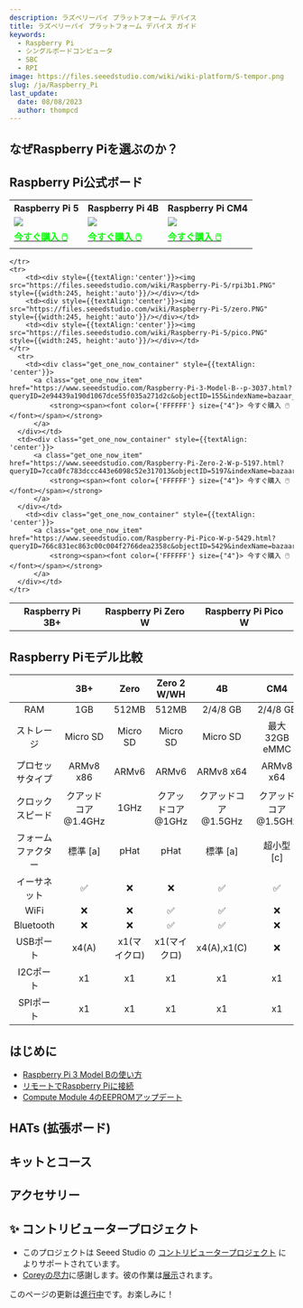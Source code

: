 ```yaml
---
description: ラズベリーパイ プラットフォーム デバイス
title: ラズベリーパイ プラットフォーム デバイス ガイド
keywords:
  - Raspberry Pi
  - シングルボードコンピュータ
  - SBC
  - RPI
image: https://files.seeedstudio.com/wiki/wiki-platform/S-tempor.png
slug: /ja/Raspberry_Pi
last_update:
  date: 08/08/2023
  author: thompcd
---
```



<HeroSection lang="ja"/>

## なぜRaspberry Piを選ぶのか？
<FamilyValueSection lang="ja"/>

## Raspberry Pi公式ボード

<div class="table-center">
  <table align="center">
    <tr>
        <th>Raspberry Pi 5</th>
        <th>Raspberry Pi 4B</th>
        <th>Raspberry Pi CM4 </th>
    </tr>
    <tr>
        <td><div style={{textAlign:'center'}}><img src="https://files.seeedstudio.com/wiki/Raspberry-Pi-5/PI_5_HERO.png" style={{width:245, height:'auto'}}/></div></td>
        <td><div style={{textAlign:'center'}}><img src="https://files.seeedstudio.com/wiki/Raspberry-Pi-5/Rpi4.PNG" style={{width:245, height:'auto'}}/></div></td>
        <td><div style={{textAlign:'center'}}><img src="https://files.seeedstudio.com/wiki/Raspberry-Pi-5/rpicm4.PNG" style={{width:245, height:'auto'}}/></div></td>
    </tr>
      <tr>
        <td><div class="get_one_now_container" style={{textAlign: 'center'}}>
          <a class="get_one_now_item" href="https://www.seeedstudio.com/Raspberry-Pi-5-8GB-p-5810.html?queryID=4c4d10c552d06c2fff559be44393d2c2&objectID=5810&indexName=bazaar_retailer_products">
              <strong><span><font color={'FFFFFF'} size={"4"}> 今すぐ購入 🖱️</font></span></strong>
          </a>
      </div></td>
        <td><div class="get_one_now_container" style={{textAlign: 'center'}}>
          <a class="get_one_now_item" href="https://www.seeedstudio.com/Raspberry-Pi-4-Computer-Model-B-8GB-p-4595.html?queryID=83ec53ef0888ac5e7b624cbab04bda83&objectID=4595&indexName=bazaar_retailer_products">
              <strong><span><font color={'FFFFFF'} size={"4"}> 今すぐ購入 🖱️</font></span></strong>
          </a>
      </div></td>
      <td><div class="get_one_now_container" style={{textAlign: 'center'}}>
          <a class="get_one_now_item" href="https://www.seeedstudio.com/Raspberry-Pi-Compute-Module-CM4108032-p-5220.html">
              <strong><span><font color={'FFFFFF'} size={"4"}> 今すぐ購入 🖱️</font></span></strong>
          </a>
      </div></td>
    </tr>
  </table>
</div>

<div class="table-center">
  <table align="center">
    <tr>
        <th>Raspberry Pi 3B+</th>
        <th>Raspberry Pi Zero W</th>
        <th>Raspberry Pi Pico W</th>
        
    </tr>
    <tr>
        <td><div style={{textAlign:'center'}}><img src="https://files.seeedstudio.com/wiki/Raspberry-Pi-5/rpi3b1.PNG" style={{width:245, height:'auto'}}/></div></td>
        <td><div style={{textAlign:'center'}}><img src="https://files.seeedstudio.com/wiki/Raspberry-Pi-5/zero.PNG" style={{width:245, height:'auto'}}/></div></td>
        <td><div style={{textAlign:'center'}}><img src="https://files.seeedstudio.com/wiki/Raspberry-Pi-5/pico.PNG" style={{width:245, height:'auto'}}/></div></td>
    </tr>
      <tr>
        <td><div class="get_one_now_container" style={{textAlign: 'center'}}>
          <a class="get_one_now_item" href="https://www.seeedstudio.com/Raspberry-Pi-3-Model-B--p-3037.html?queryID=2e94439a190d1067dce55f035a271d2c&objectID=155&indexName=bazaar_retailer_products">
              <strong><span><font color={'FFFFFF'} size={"4"}> 今すぐ購入 🖱️</font></span></strong>
          </a>
      </div></td>
      <td><div class="get_one_now_container" style={{textAlign: 'center'}}>
          <a class="get_one_now_item" href="https://www.seeedstudio.com/Raspberry-Pi-Zero-2-W-p-5197.html?queryID=7cca0fc783dccc443e6098c52e317013&objectID=5197&indexName=bazaar_retailer_products">
              <strong><span><font color={'FFFFFF'} size={"4"}> 今すぐ購入 🖱️</font></span></strong>
          </a>
      </div></td>
        <td><div class="get_one_now_container" style={{textAlign: 'center'}}>
          <a class="get_one_now_item" href="https://www.seeedstudio.com/Raspberry-Pi-Pico-W-p-5429.html?queryID=766c831ec863c00c004f2766dea2358c&objectID=5429&indexName=bazaar_retailer_products">
              <strong><span><font color={'FFFFFF'} size={"4"}> 今すぐ購入 🖱️</font></span></strong>
          </a>
      </div></td>
    </tr>
  </table>
</div>


## Raspberry Piモデル比較

|               | 3B+           |   Zero      |   Zero 2 W/WH     |   4B          |   CM4     | Pico | Pico WH |   5          |
|   :---:       | :---:         |   :---:     |   :---:         |   :---:       |   :---:   | :---: | :---: |:---: |
|   RAM         |1GB          |512MB          |512MB          |2/4/8 GB       |2/4/8 GB   | 264 KB |264 KB |4/8 GB |
|   ストレージ     |Micro SD          |Micro SD          |Micro SD          |Micro SD      |最大32GB eMMC   | 2 MB |2 MB |Micro SD |
|   プロセッサタイプ |ARMv8 x86       |ARMv6         |ARMv6        |ARMv8 x64     |ARMv8 x64 |ARM M0+ |ARM M0+ |ARMv8 x64  |
| クロックスピード | クアッドコア @1.4GHz  |1GHz |クアッドコア @1GHz |クアッドコア @1.5GHz|クアッドコア @1.5GHz|デュアルコア @133MHz|デュアルコア @133MHz|クアッドコア @2.4Hz|
| フォームファクター | 標準 [a]    |pHat |pHat |標準 [a] | 超小型 [c] |スルーホールSOM |スルーホールSOM |標準 [a]|
|イーサネット   |✅|❌|❌|✅|✅|❌|❌|✅|
|WiFi       |❌|❌|✅|✅|❌|❌|✅|✅|
|Bluetooth  |❌|❌|✅|✅|❌|❌|✅|✅|
|USBポート|x4(A)|x1(マイクロ)|x1(マイクロ)|x4(A),x1(C)|❌|x1(マイクロ)|x1(マイクロ)|x4(A),x1(C)|
|I2Cポート|x1|x1|x1|x1|x1|x1|x2|x1|
|SPIポート|x1|x1|x1|x1|x1|x1|x2|x1|

## はじめに

- [Raspberry Pi 3 Model Bの使い方](https://wiki.seeedstudio.com/ja/Getting_Started_with_Arduino/)
- [リモートでRaspberry Piに接続](https://wiki.seeedstudio.com/ja/remote_connect/)
- [Compute Module 4のEEPROMアップデート](https://wiki.seeedstudio.com/ja/Raspberry_pi_CM4_update_eeprom/)

## HATs (拡張ボード)
<HatSection lang="ja"/>

## キットとコース
<KitSection lang="ja"/>

## アクセサリー
<AccessorySection lang="ja"/>

## ✨ コントリビュータープロジェクト

- このプロジェクトは Seeed Studio の [コントリビュータープロジェクト](https://github.com/orgs/Seeed-Studio/projects/6/views/1?pane=issue&itemId=30957479) によりサポートされています。
- [Coreyの尽力](https://github.com/orgs/Seeed-Studio/projects/6/views/1?pane=issue&itemId=33963820)に感謝します。彼の作業は[展示](https://wiki.seeedstudio.com/ja/Honorary-Contributors/)されます。

このページの更新は<a href="https://github.com/orgs/Seeed-Studio/projects/6?pane=issue&itemId=30495963">進行中</a>です。お楽しみに！